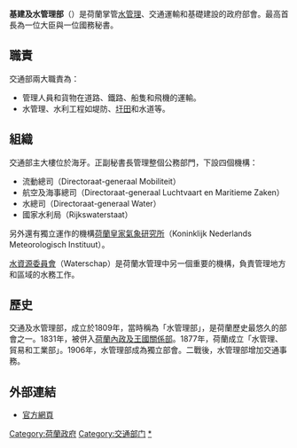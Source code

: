 {{荷蘭政治}}
'''基建及水管理部'''（{{lang-nl|Ministerie van Infrastructuur en Waterstaat}}）是荷蘭掌管[[水管理|水管理]]、交通運輸和基礎建設的政府部會。最高首長為一位大臣與一位國務秘書。

==職責==
交通部兩大職責為：
* 管理人員和貨物在道路、鐵路、船隻和飛機的運輸。
* 水管理、水利工程如堤防、[[圩田|圩田]]和水道等。

==組織==
交通部主大樓位於海牙。正副秘書長管理整個公務部門，下設四個機構：
* 流動總司（Directoraat-generaal Mobiliteit）
* 航空及海事總司（Directoraat-generaal Luchtvaart en Maritieme Zaken）
* 水總司（Directoraat-generaal Water）
* 國家水利局（Rijkswaterstaat）

另外還有獨立運作的機構[[荷蘭皇家氣象研究所|荷蘭皇家氣象研究所]]（Koninklijk Nederlands Meteorologisch Instituut）。

[[水資源委員會|水資源委員會]]（Waterschap）是荷蘭水管理中另一個重要的機構，負責管理地方和區域的水務工作。

==歷史==
交通及水管理部，成立於1809年，當時稱為「水管理部」，是荷蘭歷史最悠久的部會之一。1831年，被併入[[荷蘭內政及王國關係部|荷蘭內政及王國關係部]]。1877年，荷蘭成立「水管理、貿易和工業部」。1906年，水管理部成為獨立部會。二戰後，水管理部增加交通事務。

== 外部連結 ==
*[https://www.rijksoverheid.nl/ministeries/ministerie-van-infrastructuur-en-waterstaat 官方網頁] {{Wayback|url=http://www.verkeerenwaterstaat.nl/english/ |date=20090513005114 }}  

{{Dutch ministries}}

[[Category:荷蘭政府|Category:荷蘭政府]]
[[Category:交通部门|Category:交通部门]]
[[Category:荷蘭交通|*]]